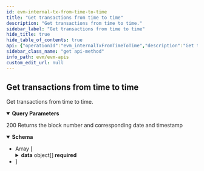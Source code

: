 ```yaml
---
id: evm-internal-tx-from-time-to-time
title: "Get transactions from time to time"
description: "Get transactions from time to time."
sidebar_label: "Get transactions from time to time"
hide_title: true
hide_table_of_contents: true
api: {"operationId":"evm_internalTxFromTimeToTime","description":"Get transactions from time to time.","parameters":[{"name":"from_time","required":true,"in":"query","description":"From timestamp","schema":{"type":"number"}},{"name":"to_time","required":true,"in":"query","description":"To timestamp","schema":{"type":"number"}},{"name":"offset","required":false,"in":"query","description":"Number of items to skip before returning items, default: 0","schema":{"type":"number"}},{"name":"limit","required":false,"in":"query","description":"Number of items returned, default: 20","schema":{"type":"number"}}],"responses":{"200":{"description":"200 Returns the block number and corresponding date and timestamp","content":{"application/json":{"schema":{"type":"array","items":{"type":"object","properties":{"offset":{"type":"number","description":"Offset"},"limit":{"type":"number","description":"Limit of results"},"total_items":{"type":"number","description":"Total returned result items"},"data":{"description":"Array of documents","type":"array","items":{"type":"object","properties":{"hash":{"type":"string","example":"0x8c7a005d0c03b6c696d46ebc8a6ea1a4ebf7593154ccc30e98b7388eb7a443a8","description":"The hash of the transaction"},"from":{"type":"string","example":"0x35552c16704d214347f29fa77f77da6d75d7c752","description":"The sender"},"to":{"type":"string","example":"0x0000000000000000000000000000000000001003","description":"The recipient"},"input":{"type":"string","description":"The input"},"output":{"type":"string","example":"","description":"The output"},"value":{"type":"string","example":"0","description":"The value that was transferred (in wei)"},"gas":{"type":"string","example":"209665","description":"he gas of the transaction"},"timestamp":{"type":"number","description":"The block timestamp"},"block_time":{"type":"number","description":"The block time"},"block_hash":{"type":"string","example":"0xd0bc67b50915467ada963c35ee00950f664788e47da8139d8c178653171034f1","description":"blockHash"},"block_number":{"type":"number","example":1,"description":"blockNumber"},"type":{"type":"string","example":"STATICCALL","description":"Call type"},"parent_tx_hash":{"type":"string","example":"0x8c7a005d0c03b6c696d46ebc8a6ea1a4ebf7593154ccc30e98b7388eb7a443a8","description":"The hash of the parent transaction"},"gas_used":{"type":"number","example":901693,"description":"receiptGasUsed"},"status":{"type":"boolean","example":true,"description":"status"},"trace_id":{"type":"string","example":"0_1_1","description":"traceId"},"error":{"type":"string","example":901693,"description":"error"}},"required":["hash","from","to","input","output","value","gas","timestamp","block_time","block_hash","block_number","type","parent_tx_hash","gas_used","status","trace_id","error"],"title":"InternalTransactionResponseDto"}}},"required":["offset","limit","total_items","data"],"title":"ListInternalTxResponseDto"}}}}}},"tags":["Get internals transactions"],"security":[{"apiKey":[]}],"method":"get","path":"/v1/internal-tx/internalTxFromTimeToTime","servers":[{"url":"https://eth-mainnet-api.blocklens.io","description":"Ethereum Mainnet server"}],"securitySchemes":{"bearer":{"scheme":"bearer","bearerFormat":"JWT","type":"http"},"basic":{"type":"http","scheme":"basic"},"apiKey":{"type":"apiKey","name":"x-api-key","in":"header"}},"info":{"title":"EVM APIs","description":"Swagger documentation","version":"1.0.0","contact":{}},"postman":{"name":"Get transactions from time to time","description":{"content":"Get transactions from time to time.","type":"text/plain"},"url":{"path":["v1","internal-tx","internalTxFromTimeToTime"],"host":["{{baseUrl}}"],"query":[{"disabled":false,"description":{"content":"(Required) From timestamp","type":"text/plain"},"key":"from_time","value":""},{"disabled":false,"description":{"content":"(Required) To timestamp","type":"text/plain"},"key":"to_time","value":""},{"disabled":false,"description":{"content":"Number of items to skip before returning items, default: 0","type":"text/plain"},"key":"offset","value":""},{"disabled":false,"description":{"content":"Number of items returned, default: 20","type":"text/plain"},"key":"limit","value":""}],"variable":[]},"header":[{"key":"Accept","value":"application/json"}],"method":"GET","auth":{"type":"apikey","apikey":[{"type":"any","value":"x-api-key","key":"key"},{"type":"any","value":"<API Key>","key":"value"},{"type":"any","value":"header","key":"in"}]}}}
sidebar_class_name: "get api-method"
info_path: evm/evm-apis
custom_edit_url: null
---
```



## Get transactions from time to time



Get transactions from time to time.

<details style={{"marginBottom":"1rem"}} data-collapsed={false} open={true}><summary style={{}}><strong>Query Parameters</strong></summary><div><ul><ParamsItem className={"paramsItem"} param={{"name":"from_time","required":true,"in":"query","description":"From timestamp","schema":{"type":"number"}}}></ParamsItem><ParamsItem className={"paramsItem"} param={{"name":"to_time","required":true,"in":"query","description":"To timestamp","schema":{"type":"number"}}}></ParamsItem><ParamsItem className={"paramsItem"} param={{"name":"offset","required":false,"in":"query","description":"Number of items to skip before returning items, default: 0","schema":{"type":"number"}}}></ParamsItem><ParamsItem className={"paramsItem"} param={{"name":"limit","required":false,"in":"query","description":"Number of items returned, default: 20","schema":{"type":"number"}}}></ParamsItem></ul></div></details><div><ApiTabs><TabItem label={"200"} value={"200"}><div>

200 Returns the block number and corresponding date and timestamp

</div><div><MimeTabs schemaType={"response"}><TabItem label={"application/json"} value={"application/json"}><SchemaTabs><TabItem label={"Schema"} value={"Schema"}><details style={{}} data-collapsed={false} open={true}><summary style={{"textAlign":"left"}}><strong>Schema</strong></summary><div style={{"textAlign":"left","marginLeft":"1rem"}}></div><ul style={{"marginLeft":"1rem"}}><li><div style={{"fontSize":"var(--ifm-code-font-size)","opacity":"0.6","marginLeft":"-.5rem","paddingBottom":".5rem"}}>Array [</div></li><SchemaItem collapsible={false} name={"offset"} required={true} schemaName={"number"} qualifierMessage={undefined} schema={{"type":"number","description":"Offset"}}></SchemaItem><SchemaItem collapsible={false} name={"limit"} required={true} schemaName={"number"} qualifierMessage={undefined} schema={{"type":"number","description":"Limit of results"}}></SchemaItem><SchemaItem collapsible={false} name={"total_items"} required={true} schemaName={"number"} qualifierMessage={undefined} schema={{"type":"number","description":"Total returned result items"}}></SchemaItem><SchemaItem collapsible={true} className={"schemaItem"}><details style={{}}><summary style={{}}><strong>data</strong><span style={{"opacity":"0.6"}}> object[]</span><strong style={{"fontSize":"var(--ifm-code-font-size)","color":"var(--openapi-required)"}}> required</strong></summary><div style={{"marginLeft":"1rem"}}><div style={{"marginTop":".5rem","marginBottom":".5rem"}}>

Array of documents

</div><li><div style={{"fontSize":"var(--ifm-code-font-size)","opacity":"0.6","marginLeft":"-.5rem","paddingBottom":".5rem"}}>Array [</div></li><SchemaItem collapsible={false} name={"hash"} required={true} schemaName={"string"} qualifierMessage={undefined} schema={{"type":"string","example":"0x8c7a005d0c03b6c696d46ebc8a6ea1a4ebf7593154ccc30e98b7388eb7a443a8","description":"The hash of the transaction"}}></SchemaItem><SchemaItem collapsible={false} name={"from"} required={true} schemaName={"string"} qualifierMessage={undefined} schema={{"type":"string","example":"0x35552c16704d214347f29fa77f77da6d75d7c752","description":"The sender"}}></SchemaItem><SchemaItem collapsible={false} name={"to"} required={true} schemaName={"string"} qualifierMessage={undefined} schema={{"type":"string","example":"0x0000000000000000000000000000000000001003","description":"The recipient"}}></SchemaItem><SchemaItem collapsible={false} name={"input"} required={true} schemaName={"string"} qualifierMessage={undefined} schema={{"type":"string","description":"The input"}}></SchemaItem><SchemaItem collapsible={false} name={"output"} required={true} schemaName={"string"} qualifierMessage={undefined} schema={{"type":"string","example":"","description":"The output"}}></SchemaItem><SchemaItem collapsible={false} name={"value"} required={true} schemaName={"string"} qualifierMessage={undefined} schema={{"type":"string","example":"0","description":"The value that was transferred (in wei)"}}></SchemaItem><SchemaItem collapsible={false} name={"gas"} required={true} schemaName={"string"} qualifierMessage={undefined} schema={{"type":"string","example":"209665","description":"he gas of the transaction"}}></SchemaItem><SchemaItem collapsible={false} name={"timestamp"} required={true} schemaName={"number"} qualifierMessage={undefined} schema={{"type":"number","description":"The block timestamp"}}></SchemaItem><SchemaItem collapsible={false} name={"block_time"} required={true} schemaName={"number"} qualifierMessage={undefined} schema={{"type":"number","description":"The block time"}}></SchemaItem><SchemaItem collapsible={false} name={"block_hash"} required={true} schemaName={"string"} qualifierMessage={undefined} schema={{"type":"string","example":"0xd0bc67b50915467ada963c35ee00950f664788e47da8139d8c178653171034f1","description":"blockHash"}}></SchemaItem><SchemaItem collapsible={false} name={"block_number"} required={true} schemaName={"number"} qualifierMessage={undefined} schema={{"type":"number","example":1,"description":"blockNumber"}}></SchemaItem><SchemaItem collapsible={false} name={"type"} required={true} schemaName={"string"} qualifierMessage={undefined} schema={{"type":"string","example":"STATICCALL","description":"Call type"}}></SchemaItem><SchemaItem collapsible={false} name={"parent_tx_hash"} required={true} schemaName={"string"} qualifierMessage={undefined} schema={{"type":"string","example":"0x8c7a005d0c03b6c696d46ebc8a6ea1a4ebf7593154ccc30e98b7388eb7a443a8","description":"The hash of the parent transaction"}}></SchemaItem><SchemaItem collapsible={false} name={"gas_used"} required={true} schemaName={"number"} qualifierMessage={undefined} schema={{"type":"number","example":901693,"description":"receiptGasUsed"}}></SchemaItem><SchemaItem collapsible={false} name={"status"} required={true} schemaName={"boolean"} qualifierMessage={undefined} schema={{"type":"boolean","example":true,"description":"status"}}></SchemaItem><SchemaItem collapsible={false} name={"trace_id"} required={true} schemaName={"string"} qualifierMessage={undefined} schema={{"type":"string","example":"0_1_1","description":"traceId"}}></SchemaItem><SchemaItem collapsible={false} name={"error"} required={true} schemaName={"string"} qualifierMessage={undefined} schema={{"type":"string","example":901693,"description":"error"}}></SchemaItem><li><div style={{"fontSize":"var(--ifm-code-font-size)","opacity":"0.6","marginLeft":"-.5rem"}}>]</div></li></div></details></SchemaItem><li><div style={{"fontSize":"var(--ifm-code-font-size)","opacity":"0.6","marginLeft":"-.5rem"}}>]</div></li></ul></details></TabItem><TabItem label={"Example (from schema)"} value={"Example (from schema)"}><ResponseSamples responseExample={"[\n  {\n    \"offset\": 0,\n    \"limit\": 0,\n    \"total_items\": 0,\n    \"data\": [\n      {\n        \"hash\": \"0x8c7a005d0c03b6c696d46ebc8a6ea1a4ebf7593154ccc30e98b7388eb7a443a8\",\n        \"from\": \"0x35552c16704d214347f29fa77f77da6d75d7c752\",\n        \"to\": \"0x0000000000000000000000000000000000001003\",\n        \"input\": \"string\",\n        \"output\": \"\",\n        \"value\": \"0\",\n        \"gas\": \"209665\",\n        \"timestamp\": 0,\n        \"block_time\": 0,\n        \"block_hash\": \"0xd0bc67b50915467ada963c35ee00950f664788e47da8139d8c178653171034f1\",\n        \"block_number\": 1,\n        \"type\": \"STATICCALL\",\n        \"parent_tx_hash\": \"0x8c7a005d0c03b6c696d46ebc8a6ea1a4ebf7593154ccc30e98b7388eb7a443a8\",\n        \"gas_used\": 901693,\n        \"status\": true,\n        \"trace_id\": \"0_1_1\",\n        \"error\": 901693\n      }\n    ]\n  }\n]"} language={"json"}></ResponseSamples></TabItem></SchemaTabs></TabItem></MimeTabs></div></TabItem></ApiTabs></div>
      